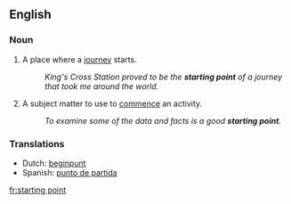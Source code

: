 ==English==

===Noun===
{{en-noun}}

#A place where a [[journey]] starts.
#:''King's Cross Station proved to be the '''starting point''' of a journey that took me around the world.''
#A subject matter to use to [[commence]] an activity.
#:''To examine some of the data and facts is a good '''starting point'''.''

===Translations===
* Dutch: [[beginpunt]] {{n}}
* Spanish: [[punto de partida]] {{m}}

[[fr:starting point]]